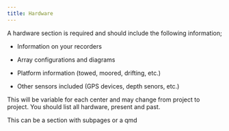 ```yaml
---
title: Hardware
---
```


A hardware section is required and should include the following information;

-   Information on your recorders

-   Array configurations and diagrams

-   Platform information (towed, moored, drifting, etc.)

-   Other sensors included (GPS devices, depth senors, etc.)

This will be variable for each center and may change from project to project. You should list all hardware, present and past.

This can be a section with subpages or a qmd
